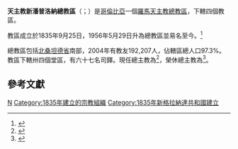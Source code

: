 {{Refimprove|time=2019-10-15T20:40:15+00:00}}
{{NoteTA
|1=zh-hk:安多尼; zh-mo:安多尼; zh-tw:安東尼;
}}
{{Infobox Roman Catholic diocese
|jurisdiction     = 總教區
|name            = 新潘普洛納
|latin= Arcidioecesis Neo-Pampilonensis
|border = catholic
|image = Escudo Arquidiócesis de Nueva Pamplona.svg
|image_size = 250px
|caption = 教區牧徽
|location = [[哥倫比亞|哥倫比亞]]
|territory = [[北桑坦德省|北桑坦德省]]南部
|population = 192,207
|rite = [[罗马礼|罗马礼]]
|patron =
|province =
|established = 1835年
|cathedral = [[聖嘉勒主教座堂_(潘普洛納)|聖嘉勒主教座堂]]
|co-cathedral =
|leadership = 總主教
|website = [http://www.arquipamplona.org/ 官方網頁]
|pope = {{incumbent pope}}
|metropolitan = {{link-es|喬治·亞爾伯·奧薩-索托|Jorge Alberto Ossa Soto}}
|coadjutor archbishop =
|auxiliary =
|emeritus = {{link-es|類斯·馬德里德-梅爾拉諾|Luis Madrid Merlano}}（榮休總主教）
}} 

'''天主教新潘普洛納總教區'''（{{lang-la|Arcidioecesis Neo-Pampilonensis}}；{{lang-es|Arquidiócesis de Nueva Pamplona}}）是[[哥倫比亞|哥倫比亞]]一個[[羅馬天主教|羅馬天主教]][[總教區|總教區]]，下轄四個教區。

教區成立於1835年9月25日，1956年5月29日升為總教區並易名至今。<ref>{{cite journal|journal=[[宗座公報|宗座公報]]|publisher=梵蒂岡出版社|date=1956年|volume=48|title=''Dum rerum humanarum''|page=693|url=http://www.vatican.va/archive/aas/documents/AAS%2048%20%5B1956%5D%20-%20ocr.pdf|access-date=2011-10-26|archive-date=2010-03-27|archive-url=https://web.archive.org/web/20100327070537/http://www.vatican.va/archive/aas/documents/AAS%2048%20%5B1956%5D%20-%20ocr.pdf|dead-url=no}}</ref>

總教區包括[[北桑坦德省|北桑坦德省]]南部，2004年有教友192,207人，佔轄區總人口97.3%。教區下轄卅四個堂區，有六十七名司鐸。現任總主教為{{link-es|喬治·亞爾伯·奧薩-索托|Jorge Alberto Ossa Soto}}<ref>{{cite press release |title=Resignations and Appointments, 15.10.2019 |url=https://press.vatican.va/content/salastampa/en/bollettino/pubblico/2019/10/15/191015a.html |publisher=Holy See Press Office |accessdate=2019-10-15 |archiveurl=https://web.archive.org/web/20191015170932/https://press.vatican.va/content/salastampa/en/bollettino/pubblico/2019/10/15/191015a.html |archivedate=2019-10-15 |language=en |date=2019-10-15 |dead-url=no }}</ref>，榮休總主教為{{link-es|類斯·馬德里德-梅爾拉諾|Luis Madrid Merlano}}<ref>{{cite press release |title=Resignations and Appointments, 06.06.2018 |url=https://press.vatican.va/content/salastampa/en/bollettino/pubblico/2018/06/06/180606b.html |publisher=Holy See Press Office |accessdate=2019-10-15 |archiveurl=https://web.archive.org/web/20191015203127/https://press.vatican.va/content/salastampa/en/bollettino/pubblico/2018/06/06/180606b.html |archivedate=2019-10-15 |language=en |date=2018-06-06 |dead-url=no }}</ref>。

==參考文獻==
{{reflist}}

{{哥倫比亞天主教教區}}
{{DEFAULTSORT:Arquidiócesis de Nueva Pamplona}}
[[Category:哥倫比亞天主教教區|N]]
[[Category:1835年建立的宗教組織|Category:1835年建立的宗教組織]]
[[Category:1835年新格拉納達共和國建立|Category:1835年新格拉納達共和國建立]]